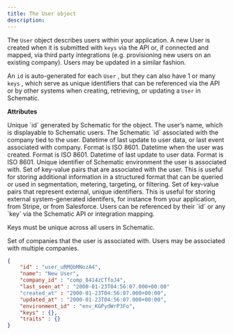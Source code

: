 ```yaml
---
title: The User object
description: 
---
```


The `User` object describes users within your application. A new User is created when it is submitted with `keys` via the API or, if connected and mapped, via third party integrations (e.g. provisioning new users on an existing company). Users may be updated in a similar fashion.

An `id` is auto-generated for each `User` , but they can also have 1 or many `keys` , which serve as unique identifiers that can be referenced via the API or by other systems when creating, retrieving, or updating a `User` in Schematic.

**Attributes**

<ParamField path="id" type="string">
Unique `id` generated by Schematic for the object.
</ParamField>

<ParamField path="name" type="string">
The user’s name, which is displayable to Schematic users.
</ParamField>

<ParamField path="company" type="string">
The Schematic `id` associated with the company tied to the user.
</ParamField>

<ParamField path="last_seen_at" type="datetime">
Datetime of last update to user data, or last event associated with company. Format is ISO 8601.
</ParamField>

<ParamField path="created_at" type="datetime">
Datetime when the user was created. Format is ISO 8601.
</ParamField>

<ParamField path="updated_at" type="datetime">
Datetime of last update to user data. Format is ISO 8601.
</ParamField>

<ParamField path="environment_id" type="string">
Unique identifier of Schematic environment the user is associated with.
</ParamField>

<ParamField path="traits" type="dictionary">
Set of key-value pairs that are associated with the user. This is useful for storing additional information in a structured format that can be queried or used in segmentation, metering, targeting, or filtering.
</ParamField>

<ParamField path="keys" type="dictionary">
Set of key-value pairs that represent external, unique identifiers. This is useful for storing external system-generated identifers, for instance from your application, from Stripe, or from Salesforce. Users can be referenced by their `id` or any `key` via the Schematic API or integration mapping.

Keys must be unique across all users in Schematic.
</ParamField>

<ParamField path="company-memberships" type="dictionary">
Set of companies that the user is associated with. Users may be associated with multiple companies.
</ParamField>

<ResponseExample>

```json Response
{ 
    "id" : "user_uRMQbMNozA4",
	"name": "New User",
    "company_id" : "comp_8414zCTfoJ4",
    "last_seen_at" : "2000-01-23T04:56:07.000+00:00"
	"created_at" : "2000-01-23T04:56:07.000+00:00",   
	"updated_at" : "2000-01-23T04:56:07.000+00:00",    
	"environment_id" : "env_KGPydWrP3Fo",
    "keys" : {},
	"traits" : {}  
}
```

</ResponseExample>